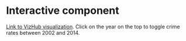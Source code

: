 # Interactive component

[Link to VizHub visualization](https://vizhub.com/naishadhparmar/272158029da64a9a89248382af5dce13). Click on the year on the top to toggle crime rates between 2002 and 2014.